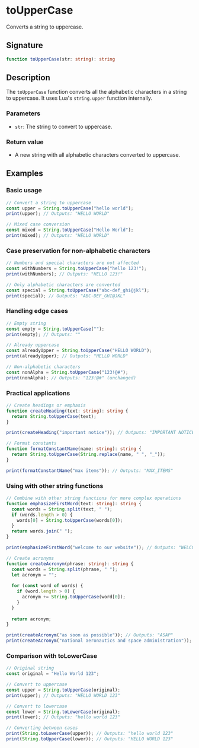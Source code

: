 # toUpperCase

Converts a string to uppercase.

## Signature

```ts
function toUpperCase(str: string): string
```

## Description

The `toUpperCase` function converts all the alphabetic characters in a string to uppercase. It uses Lua's `string.upper` function internally.

### Parameters
- `str`: The string to convert to uppercase.

### Return value
- A new string with all alphabetic characters converted to uppercase.

## Examples

### Basic usage

```ts
// Convert a string to uppercase
const upper = String.toUpperCase("hello world");
print(upper); // Outputs: "HELLO WORLD"

// Mixed case conversion
const mixed = String.toUpperCase("Hello World");
print(mixed); // Outputs: "HELLO WORLD"
```

### Case preservation for non-alphabetic characters

```ts
// Numbers and special characters are not affected
const withNumbers = String.toUpperCase("hello 123!");
print(withNumbers); // Outputs: "HELLO 123!"

// Only alphabetic characters are converted
const special = String.toUpperCase("abc-def_ghi@jkl");
print(special); // Outputs: "ABC-DEF_GHI@JKL"
```

### Handling edge cases

```ts
// Empty string
const empty = String.toUpperCase("");
print(empty); // Outputs: ""

// Already uppercase
const alreadyUpper = String.toUpperCase("HELLO WORLD");
print(alreadyUpper); // Outputs: "HELLO WORLD"

// Non-alphabetic characters
const nonAlpha = String.toUpperCase("123!@#");
print(nonAlpha); // Outputs: "123!@#" (unchanged)
```

### Practical applications

```ts
// Create headings or emphasis
function createHeading(text: string): string {
  return String.toUpperCase(text);
}

print(createHeading("important notice")); // Outputs: "IMPORTANT NOTICE"

// Format constants
function formatConstantName(name: string): string {
  return String.toUpperCase(String.replace(name, " ", "_"));
}

print(formatConstantName("max items")); // Outputs: "MAX_ITEMS"
```

### Using with other string functions

```ts
// Combine with other string functions for more complex operations
function emphasizeFirstWord(text: string): string {
  const words = String.split(text, " ");
  if (words.length > 0) {
    words[0] = String.toUpperCase(words[0]);
  }
  return words.join(" ");
}

print(emphasizeFirstWord("welcome to our website")); // Outputs: "WELCOME to our website"

// Create acronyms
function createAcronym(phrase: string): string {
  const words = String.split(phrase, " ");
  let acronym = "";
  
  for (const word of words) {
    if (word.length > 0) {
      acronym += String.toUpperCase(word[0]);
    }
  }
  
  return acronym;
}

print(createAcronym("as soon as possible")); // Outputs: "ASAP"
print(createAcronym("national aeronautics and space administration")); // Outputs: "NAASA"
```

### Comparison with toLowerCase

```ts
// Original string
const original = "Hello World 123";

// Convert to uppercase
const upper = String.toUpperCase(original);
print(upper); // Outputs: "HELLO WORLD 123"

// Convert to lowercase
const lower = String.toLowerCase(original);
print(lower); // Outputs: "hello world 123"

// Converting between cases
print(String.toLowerCase(upper)); // Outputs: "hello world 123"
print(String.toUpperCase(lower)); // Outputs: "HELLO WORLD 123"
```
``` 